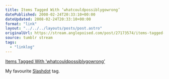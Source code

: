 ```yaml
---
title: Items Tagged With ‘whatcouldpossiblygowrong’
datePublished: 2008-02-24T20:33:10+00:00
dateUpdated: 2008-02-24T20:33:10+00:00
format: "link"
layout: "../../../layouts/posts/post.astro"
originalUrl: https://stream.anglepoised.com/post/27173574/items-tagged-with-whatcouldpossiblygowrong
source: tumblr stream
tags:
  - "linklog"
---
```


[Items Tagged With &#8216;whatcouldpossiblygowrong&#8217;][1]

My favourite <a href="http://slashdot.org/">Slashdot</a> tag.

[1]: http://slashdot.org/tags/whatcouldpossiblygowrong
